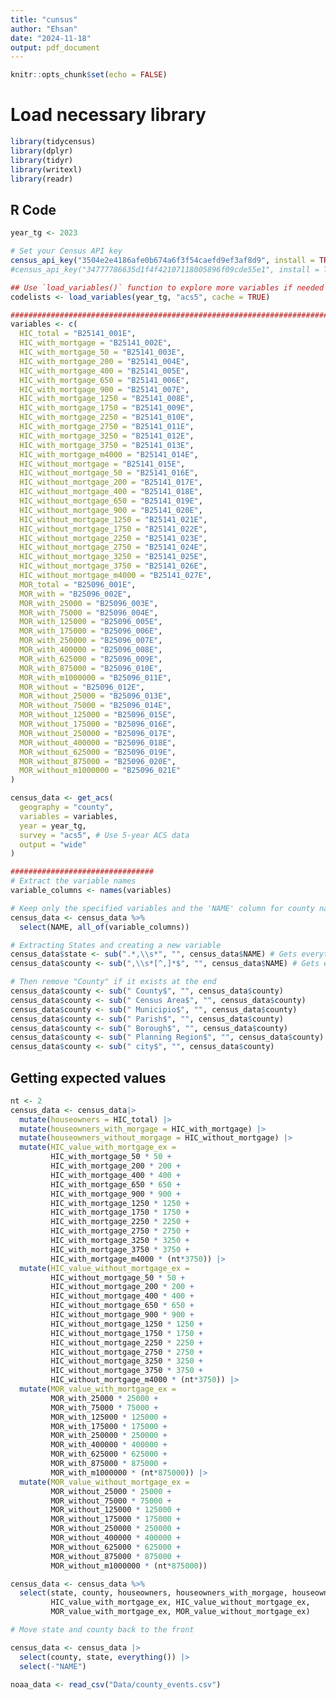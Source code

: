```yaml
---
title: "cunsus"
author: "Ehsan"
date: "2024-11-18"
output: pdf_document
---
```


```r
knitr::opts_chunk$set(echo = FALSE)
```


# Load necessary library
```r
library(tidycensus)
library(dplyr)
library(tidyr)
library(writexl)
library(readr)
```


## R Code 	
```r
year_tg <- 2023

# Set your Census API key
census_api_key("3504e2e4186afe0b674a6f3f54caefd9ef3af8d9", install = TRUE, overwrite=TRUE)
#census_api_key("34777786635d1f4f42107118005896f09cde55e1", install = TRUE, overwrite=TRUE)

## Use `load_variables()` function to explore more variables if needed
codelists <- load_variables(year_tg, "acs5", cache = TRUE)

#################################################################################
variables <- c(
  HIC_total = "B25141_001E",
  HIC_with_mortgage = "B25141_002E",
  HIC_with_mortgage_50 = "B25141_003E",
  HIC_with_mortgage_200 = "B25141_004E",
  HIC_with_mortgage_400 = "B25141_005E",
  HIC_with_mortgage_650 = "B25141_006E",
  HIC_with_mortgage_900 = "B25141_007E",
  HIC_with_mortgage_1250 = "B25141_008E",
  HIC_with_mortgage_1750 = "B25141_009E",
  HIC_with_mortgage_2250 = "B25141_010E",
  HIC_with_mortgage_2750 = "B25141_011E",
  HIC_with_mortgage_3250 = "B25141_012E",
  HIC_with_mortgage_3750 = "B25141_013E",
  HIC_with_mortgage_m4000 = "B25141_014E",
  HIC_without_mortgage = "B25141_015E",
  HIC_without_mortgage_50 = "B25141_016E",
  HIC_without_mortgage_200 = "B25141_017E",
  HIC_without_mortgage_400 = "B25141_018E",
  HIC_without_mortgage_650 = "B25141_019E",
  HIC_without_mortgage_900 = "B25141_020E",
  HIC_without_mortgage_1250 = "B25141_021E",
  HIC_without_mortgage_1750 = "B25141_022E",
  HIC_without_mortgage_2250 = "B25141_023E",
  HIC_without_mortgage_2750 = "B25141_024E",
  HIC_without_mortgage_3250 = "B25141_025E",
  HIC_without_mortgage_3750 = "B25141_026E",
  HIC_without_mortgage_m4000 = "B25141_027E",
  MOR_total = "B25096_001E",
  MOR_with = "B25096_002E",
  MOR_with_25000 = "B25096_003E",
  MOR_with_75000 = "B25096_004E",
  MOR_with_125000 = "B25096_005E",
  MOR_with_175000 = "B25096_006E",
  MOR_with_250000 = "B25096_007E",
  MOR_with_400000 = "B25096_008E",
  MOR_with_625000 = "B25096_009E",
  MOR_with_875000 = "B25096_010E",
  MOR_with_m1000000 = "B25096_011E",
  MOR_without = "B25096_012E",
  MOR_without_25000 = "B25096_013E",
  MOR_without_75000 = "B25096_014E",
  MOR_without_125000 = "B25096_015E",
  MOR_without_175000 = "B25096_016E",
  MOR_without_250000 = "B25096_017E",
  MOR_without_400000 = "B25096_018E",
  MOR_without_625000 = "B25096_019E",
  MOR_without_875000 = "B25096_020E",
  MOR_without_m1000000 = "B25096_021E"
)

census_data <- get_acs(
  geography = "county",
  variables = variables,
  year = year_tg,
  survey = "acs5", # Use 5-year ACS data
  output = "wide"
)

################################
# Extract the variable names
variable_columns <- names(variables)

# Keep only the specified variables and the 'NAME' column for county names
census_data <- census_data %>%
  select(NAME, all_of(variable_columns))
```

```r
# Extracting States and creating a new variable
census_data$state <- sub(".*,\\s*", "", census_data$NAME) # Gets everything after the last comma
census_data$county <- sub(",\\s*[^,]*$", "", census_data$NAME) # Gets everything before the last comma

# Then remove "County" if it exists at the end
census_data$county <- sub(" County$", "", census_data$county)
census_data$county <- sub(" Census Area$", "", census_data$county)
census_data$county <- sub(" Municipio$", "", census_data$county)
census_data$county <- sub(" Parish$", "", census_data$county)
census_data$county <- sub(" Borough$", "", census_data$county)
census_data$county <- sub(" Planning Region$", "", census_data$county)
census_data$county <- sub(" city$", "", census_data$county)
```

## Getting expected values
```r
nt <- 2
census_data <- census_data|>
  mutate(houseowners = HIC_total) |>
  mutate(houseowners_with_morgage = HIC_with_mortgage) |>
  mutate(houseowners_without_morgage = HIC_without_mortgage) |>
  mutate(HIC_value_with_mortgage_ex =
         HIC_with_mortgage_50 * 50 + 
         HIC_with_mortgage_200 * 200 + 
         HIC_with_mortgage_400 * 400 + 
         HIC_with_mortgage_650 * 650 + 
         HIC_with_mortgage_900 * 900 + 
         HIC_with_mortgage_1250 * 1250 + 
         HIC_with_mortgage_1750 * 1750 + 
         HIC_with_mortgage_2250 * 2250 + 
         HIC_with_mortgage_2750 * 2750 + 
         HIC_with_mortgage_3250 * 3250 + 
         HIC_with_mortgage_3750 * 3750 +
         HIC_with_mortgage_m4000 * (nt*3750)) |>
  mutate(HIC_value_without_mortgage_ex =
         HIC_without_mortgage_50 * 50 + 
         HIC_without_mortgage_200 * 200 + 
         HIC_without_mortgage_400 * 400 +
         HIC_without_mortgage_650 * 650 + 
         HIC_without_mortgage_900 * 900 + 
         HIC_without_mortgage_1250 * 1250 + 
         HIC_without_mortgage_1750 * 1750 + 
         HIC_without_mortgage_2250 * 2250 + 
         HIC_without_mortgage_2750 * 2750 + 
         HIC_without_mortgage_3250 * 3250 + 
         HIC_without_mortgage_3750 * 3750 + 
         HIC_without_mortgage_m4000 * (nt*3750)) |>
  mutate(MOR_value_with_mortgage_ex =
         MOR_with_25000 * 25000 +
         MOR_with_75000 * 75000 +
         MOR_with_125000 * 125000 +
         MOR_with_175000 * 175000 +
         MOR_with_250000 * 250000 +
         MOR_with_400000 * 400000 +
         MOR_with_625000 * 625000 +
         MOR_with_875000 * 875000 +
         MOR_with_m1000000 * (nt*875000)) |>
  mutate(MOR_value_without_mortgage_ex =
         MOR_without_25000 * 25000 +
         MOR_without_75000 * 75000 +
         MOR_without_125000 * 125000 +
         MOR_without_175000 * 175000 +
         MOR_without_250000 * 250000 +
         MOR_without_400000 * 400000 +
         MOR_without_625000 * 625000 +
         MOR_without_875000 * 875000 +
         MOR_without_m1000000 * (nt*875000))

census_data <- census_data %>%
  select(state, county, houseowners, houseowners_with_morgage, houseowners_without_morgage,
         HIC_value_with_mortgage_ex, HIC_value_without_mortgage_ex,
         MOR_value_with_mortgage_ex, MOR_value_without_mortgage_ex)
``` 


```r
# Move state and county back to the front

census_data <- census_data |>
  select(county, state, everything()) |>
  select(-"NAME")
```

```r
noaa_data <- read_csv("Data/county_events.csv")
```
